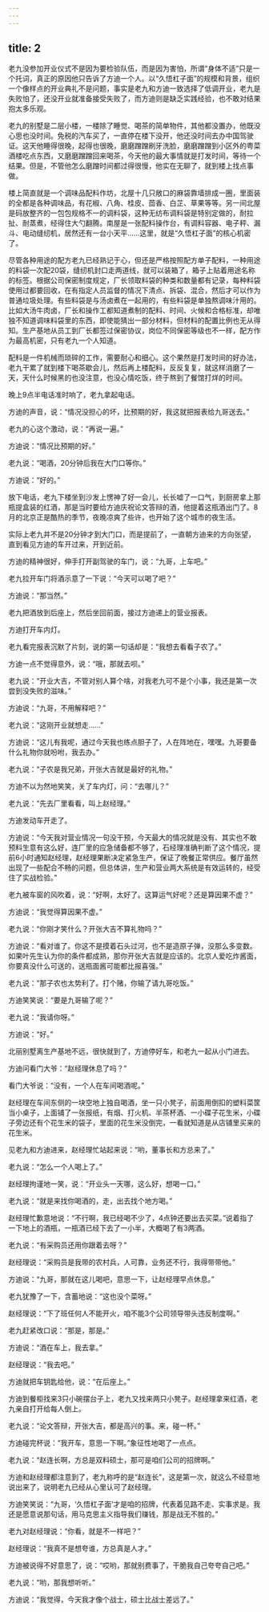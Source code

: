 ```yaml
---
---
---
```

title: 2
---



老九没参加开业仪式不是因为要检验队伍，而是因为害怕，所谓“身体不适”只是一个托词，真正的原因他只告诉了方迪一个人。以“久悟杠子面”的规模和背景，组织一个像样点的开业典礼不是问题，事实是老九和方迪一致选择了低调开业，老九是失败怕了，还没开业就准备接受失败了，而方迪则是缺乏实践经验，也不敢对结果抱太多乐观。

老九的别墅是二层小楼，一楼除了睡觉、喝茶的简单物件，其他都没置办，他既没心思也没时间。免税的汽车买了，一直停在楼下没开，他还没时间去办中国驾驶证。这天他睡得很晚，起得也很晚，磨磨蹭蹭刷牙洗脸，磨磨蹭蹭到小区外的粤菜酒楼吃点东西，又磨磨蹭蹭回来喝茶，今天他的最大事情就是打发时间，等待一个结果。但是，不管他怎么磨蹭时间都过得很慢，他实在无聊了，就到楼上找点事做。

楼上简直就是一个调味品配料作坊，北屋十几只敞口的麻袋靠墙排成一圈，里面装的全都是各种调味品，有花椒、八角、桂皮、茴香、白芷、草果等等。另一间北屋是码放整齐的一包包规格不一的调料袋，这种无纺布调料袋是特别定做的，耐拉扯、耐蒸煮，经得住大勺翻腾。南屋是一张配料操作台，有调料容器、电子秤、漏斗、电动缝纫机，居然还有一台小天平……这里，就是“久悟杠子面”的核心机密了。

尽管各种用途的配方老九已经熟记于心，但还是严格按照配方单子配料，一种用途的料袋一次配20袋，缝纫机封口走两道线，就可以装箱了，箱子上贴着用途名称的标签。根据公司保密制度规定，厂长领取料袋的种类和数量都有记录，每种料袋使用过都要回收，在有指定人员监督的情况下清点、拆袋、混合，然后才可以作为普通垃圾处理。有些料袋是与汤卤煮在一起用的，有些料袋是单独熬调味汁用的。比如大汤牛肉卤，厂长和操作工都知道煮制的配料、时间、火候和合格标准，却唯独不知道调味料袋里的东西，即使能猜出一部分材料，但材料的配置比例也无从得知。生产基地从员工到厂长都签过保密协议，岗位不同保密等级也不一样，配方作为最高机密，只有老九一个人知道。

配料是一件机械而琐碎的工作，需要耐心和细心。这个果然是打发时间的好办法，老九干累了就到楼下喝茶歇会儿，然后再上楼配料，反反复复，就这样消磨了一天，天什么时候黑的也没注意，也没心情吃饭，终于熬到了餐馆打烊的时间。

晚上9点半电话准时响了，老九拿起电话。

方迪的声音，说：“情况没担心的坏，比预期的好，我这就把报表给九哥送去。”

老九的心这个激动，说：“再说一遍。”

方迪说：“情况比预期的好。”

老九说：“喝酒，20分钟后我在大门口等你。”

方迪说：“好的。”

放下电话，老九下楼坐到沙发上愣神了好一会儿，长长嘘了一口气，到厨房拿上那瓶提盒装的红酒，那是当时要给方迪庆祝论文答辩的酒，他提着这瓶酒出门了。8月的北京正是酷热的季节，夜晚凉爽了些许，也开始了这个城市的夜生活。

实际上老九并不是20分钟才到大门口，而是提前了，一直朝方迪来的方向张望，直到看见方迪的车开过来，开到近前。

方迪的精神很好，伸手打开副驾驶的车门，说：“九哥，上车吧。”

老九拉开车门将酒示意了一下说：“今天可以喝了吧？”

方迪说：“那当然。”

老九把酒放到后座上，然后坐回前面，接过方迪递上的营业报表。

方迪打开车内灯。

老九看完报表沉默了片刻，说的第一句话却是：“我想去看看子农了。”

方迪一点不觉得意外，说：“哦，那就去呗。”

老九说：“开业大吉，不管对别人算个啥，对我老九可不是个小事，我还是第一次尝到没失败的滋味。”

方迪说：“九哥，不用解释吧？”

老九说：“这刚开业就想走……”

方迪说：“这儿有我呢，通过今天我也练点胆子了，人在阵地在，嘿嘿。九哥要备什么礼物你就吩咐，我去办。”

老九说：“子农是我兄弟，开张大吉就是最好的礼物。”

方迪不以为然地笑笑，关了车内灯，问：“去哪儿？”

老九说：“先去厂里看看，叫上赵经理。”

方迪发动车开走了。

方迪说：“今天我对营业情况一句没干预，今天最大的情况就是没有、其实也不敢预料生意有这么好，连厂里的应急储备都不够了，石经理准确判断了这个情况，提前6小时通知赵经理，赵经理果断决定紧急生产，保证了晚餐正常供应。餐厅虽然出现了一些配合不畅的问题，但总体讲，生产和营业两大系统是有效运转的，经受住了实战检验。”

老九被车窗的风吹着，说：“好啊，太好了。这算运气好呢？还是算因果不虚？”

方迪说：“我觉得算因果不虚。”

老九说：“你刚才笑什么？开张大吉不算礼物吗？”

方迪说：“看对谁了。你这不是摸着石头过河，也不是造原子弹，没那么多变数。如果叶先生认为你的条件都成熟，那你开张大吉就是应该的。北京人爱吃炸酱面，你要真没什么可送的，送瓶面酱可能都比报喜强。”

老九说：“那子农也太势利了。打个赌，你输了请九哥吃饭。”

方迪笑笑说：“要是九哥输了呢？”

老九说：“我请你呀。”

方迪说：“好。”

北丽别墅离生产基地不远，很快就到了，方迪停好车，和老九一起从小门进去。

方迪问看门大爷：“赵经理休息了吗？”

看门大爷说：“没有，一个人在车间喝酒呢。”

赵经理在车间东侧的一块空地上独自喝酒，坐一只小凳子，前面用倒扣的塑料菜筐当小桌子，上面铺了一张报纸，有烟、打火机、半茶杯酒、一小碟子花生米，小碟子旁边还有个花生米的袋子，里面的花生米没倒完，一看就知道是从店铺里买来的花生米。

见老九和方迪进来，赵经理忙站起来说：“哟，董事长和方总来了。”

老九说：“怎么一个人喝上了。”

赵经理拘谨地一笑，说：“开业头一天哪，这么好，想喝一口。”

老九说：“就是来找你喝酒的，走，出去找个地方喝。”

赵经理忙歉意地说：“不行啊，我已经喝不少了，4点钟还要出去买菜。”说着指了一下地上的酒瓶，一瓶酒已经下去了一小半，大概喝了有3两酒。

老九说：“有采购员还用你跟着去呀？”

赵经理说：“采购员是我带的农村兵，人可靠，业务还不行，我得带带他。”

方迪说：“九哥，那就在这儿喝吧，意思一下，让赵经理早点休息。”

老九犹豫了一下，含蓄地说：“这也没个菜呀。”

赵经理说：“下了班任何人不能开火，咱不能3个公司领导带头违反制度啊。”

老九赶紧改口说：“那是，那是。”

方迪说：“酒在车上，我去拿。”

赵经理说：“我去吧。”

方迪就把车钥匙给他，说：“在后座上。”

方迪到餐柜找来3只小碗摆台子上，老九又找来两只小凳子。赵经理拿来红酒，老九亲自打开给每人倒上。

老九说：“论文答辩，开张大吉，都是高兴的事。来，碰一杯。”

方迪碰完杯说：“我开车，意思一下啊。”象征性地喝了一点点。

老九说：“赵连长啊，方总是双料硕士，那可是咱们公司的招牌啊。”

方迪和赵经理都注意到了，老九称呼的是“赵连长”，这是第一次，就这么不经意地说出来了，说明老九已经从心里认可了赵经理。

方迪笑笑说：“九哥，‘久悟杠子面’才是咱的招牌，代表着见路不走、实事求是。我还是愿意说那句话，用马克思主义指导我们赚钱，那是战无不胜的。”

老九对赵经理说：“你看，就是不一样吧？”

赵经理说：“我真不是想夸谁，方总真是人才。”

方迪被说得不好意思了，说：“哎哟，那就别费事了，干脆我自己夸夸自己吧。”

老九说：“哟，那我想听听。”

方迪说：“我觉得，今天我才像个战士，硕士比战士差远了。”